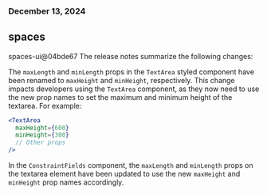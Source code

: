 ### December 13, 2024
## spaces

spaces-ui@04bde67
The release notes summarize the following changes:

The `maxLength` and `minLength` props in the `TextArea` styled component have been renamed to `maxHeight` and `minHeight`, respectively. This change impacts developers using the `TextArea` component, as they now need to use the new prop names to set the maximum and minimum height of the textarea. For example:

```jsx
<TextArea
  maxHeight={600}
  minHeight={300}
  // Other props
/>
```

In the `ConstraintFields` component, the `maxLength` and `minLength` props on the textarea element have been updated to use the new `maxHeight` and `minHeight` prop names accordingly.
